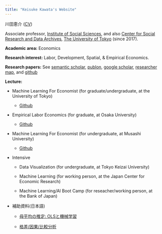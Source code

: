 ```yaml
---
title: "Keisuke Kawata's Website"
---
```


川田恵介 ([CV](https://www.dropbox.com/s/vck9aa7d460c65o/kawata.pdf?dl=0))

Associate professor, [Institute of Social Sciences](https://www.iss.u-tokyo.ac.jp/), and also [Center for Social Research and Data Archives](https://csrda.iss.u-tokyo.ac.jp/english/), [The University of Tokyo](https://www.u-tokyo.ac.jp/en/index.html) (since 2017).

**Academic area:** Economics

**Research interest:** Labor, Development, Spatial, & Empirical Economics.

**Research papers:** See [semantic scholar](https://www.semanticscholar.org/author/Keisuke-Kawata/51184440), [publon](https://publons.com/researcher/3520251/keisuke-kawata/publications/), [google scholar](https://scholar.google.com/citations?user=edeB7xsAAAAJ&hl=en&oi=ao), [researcher map](https://researchmap.jp/kawatakeisuke?lang=en), and [github](https://github.com/tetokawata)

**Lecture:**

  - Machine Learning For Economist (for graduate/undergraduate, at the University of Tokyo)

      - [Github](https://github.com/tetokawata/TargetML)
    
  - Empirical Labor Economics (for graduate, at Osaka University)

      - [Github](https://github.com/tetokawata/EmpiricalLaborEconomics)

  - Machine Learning For Economist (for undergraduate, at Musashi University)

      - [Github](https://github.com/tetokawata/UnderGradEconML)
    
  - Intensive
  
    - Data Visualization (for undergraduate, at Tokyo Keizai University)

    - Machine Learning (for working person, at the Japan Center for Economic Research)
  
    - Machine Learning/AI Boot Camp (for reseacher/working person, at the Bank of Japan)

  - 補助資料(日本語)

      - [母平均の推定: OLSと機械学習](https://tetokawata.github.io/NoteBLP/)
      
      - [格差/因果/比較分析](https://github.com/tetokawata/NoteBalance)
